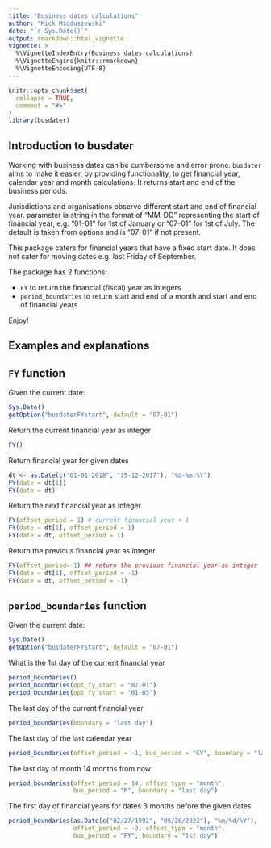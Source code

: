 ```yaml
---
title: "Business dates calculations"
author: "Mick Mioduszewski"
date: "`r Sys.Date()`"
output: rmarkdown::html_vignette
vignette: >
  %\VignetteIndexEntry{Business dates calculations}
  %\VignetteEngine{knitr::rmarkdown}
  %\VignetteEncoding{UTF-8}
---
```


```r
knitr::opts_chunk$set(
  collapse = TRUE,
  comment = "#>"
)
library(busdater)
```


## Introduction to busdater

Working with business dates can be cumbersome and error prone.
`busdater` aims to make it easier, by providing functionality,
to get financial year, calendar year and month calculations.
It returns start and end of the business periods.

Jurisdictions and organisations observe different start and end of financial year.
parameter is string in the format of "MM-DD" representing the start
of financial year, e.g. "01-01" for 1st of January or "07-01" for 1st of July. The default is taken from options and is "07-01" if not present.

This package caters for financial years that have a fixed start date.
It does not cater for moving dates e.g. last Friday of September.

The package has 2 functions:

* `FY` to return the financial (fiscal) year as integers
* `period_boundaries` to return start and end of a month and start and end of financial years

Enjoy!

## Examples and explanations

## `FY` function

Given the current date:
```r
Sys.Date()
getOption("busdaterFYstart", default = "07-01")
```
Return the current financial year as integer
```r
FY()
```

Return financial year for given dates
```r
dt <- as.Date(c("01-01-2018", "15-12-2017"), "%d-%m-%Y")
FY(date = dt[1])
FY(date = dt)
```

Return the next financial year as integer
```r
FY(offset_period = 1) # current financial year + 1
FY(date = dt[1], offset_period = 1)
FY(date = dt, offset_period = 1)
```

Return the previous financial year as integer
```r
FY(offset_period=-1) ## return the previous financial year as integer
FY(date = dt[1], offset_period = -1)
FY(date = dt, offset_period = -1)
```

## `period_boundaries` function

Given the current date:
```r
Sys.Date()
getOption("busdaterFYstart", default = "07-01")
```

What is the 1st day of the current financial year
```r
period_boundaries()
period_boundaries(opt_fy_start = "07-01")
period_boundaries(opt_fy_start = "01-03")
```
The last day of the current financial year
```r
period_boundaries(boundary = "last day")


```
The last day of the last calendar year
```r
period_boundaries(offset_period = -1, bus_period = "CY", boundary = "last day")
```
The last day of month 14 months from now
```r
period_boundaries(offset_period = 14, offset_type = "month",
                  bus_period = "M", boundary = "last day")
```
The first day of financial years for dates 3 months before the given dates
```r
period_boundaries(as.Date(c("02/27/1992", "09/28/2022"), "%m/%d/%Y"),
                  offset_period = -3, offset_type = "month",
                  bus_period = "FY", boundary = "1st day")
```
